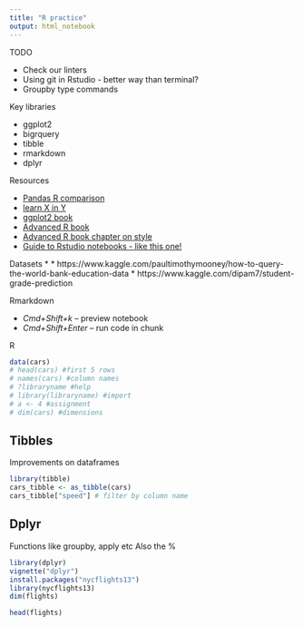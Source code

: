 ```yaml
---
title: "R practice"
output: html_notebook
---
```


TODO

* Check our linters
* Using git in Rstudio - better way than terminal?
* Groupby type commands

Key libraries

* ggplot2
* bigrquery
* tibble
* rmarkdown
* dplyr

Resources

* [Pandas R comparison](https://pandas.pydata.org/pandas-docs/stable/getting_started/comparison/comparison_with_r.html)
* [learn X in Y](https://learnxinyminutes.com/docs/r/)
* [ggplot2 book](https://github.com/hadley/ggplot2-book)
* [Advanced R book](http://adv-r.had.co.nz/)
* [Advanced R book chapter on style](http://adv-r.had.co.nz/Style.html)
* [Guide to Rstudio notebooks - like this one!](https://bookdown.org/yihui/rmarkdown/notebook.html)

Datasets
* 
* https://www.kaggle.com/paultimothymooney/how-to-query-the-world-bank-education-data
* https://www.kaggle.com/dipam7/student-grade-prediction

Rmarkdown

* *Cmd+Shift+k* -- preview notebook
* *Cmd+Shift+Enter* -- run code in chunk


R

```r
data(cars)
# head(cars) #first 5 rows
# names(cars) #column names
# ?libraryname #help
# library(libraryname) #import
# a <- 4 #assignment
# dim(cars) #dimensions
```

## Tibbles
Improvements on dataframes

```r
library(tibble)
cars_tibble <- as_tibble(cars)
cars_tibble["speed"] # filter by column name
```

## Dplyr

Functions like groupby, apply etc
Also the %
```r
library(dplyr)
vignette("dplyr")
install.packages("nycflights13")
library(nycflights13)
dim(flights)
```

```r
head(flights)
```